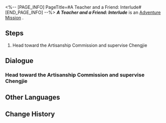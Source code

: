 <%-- [PAGE_INFO]
PageTitle=#A Teacher and a Friend: Interlude#
[END_PAGE_INFO] --%>
{{Stub|Dialogue.}}
{{Mission Infobox
|id            = 2020404
|title         = 
|image         = <!--Mission A Teacher and a Friend: Interlude.png-->
|type          = Adventure
|event_name    = 
|chapter       = 
|requirements  = Complete [[Adventure Mission]] ''[[A Teacher and a Friend: Interlude]]'' and wait for the next Daily [[Reset]]
|summary       = <!--official mission summary from Fate's Atlas-->
|characters    = Trailblazer
|startLocation = [[<!--starting world-->]] - [[<!--starting area-->]]
|world         = <!--starting world-->
|area          = <!--starting area-->
|prev          = 
|next          = 
|rewards       = Credit*10,000
}}
'''''A Teacher and a Friend: Interlude''''' is an [[Adventure Mission]]<!--in [world]-->.

==Steps==
# Head toward the Artisanship Commission and supervise Chengjie

<!--
==Gameplay Notes==

--><!--
==Trial Character==

-->
==Dialogue==
{{Stub Dialogue}}
{{Dialogue Start}}
:{{tx}}
{{Dialogue End}}

===Head toward the Artisanship Commission and supervise Chengjie===
{{Mission Description|type=adventure|location=<!--to be added-->|update|Chengjie decides to complete Master Ryan's design and hopes you can accompany him while he works. You don't know if supervision like this can yield any result, but go ahead and do it anyway.<br />When someone requires supervision before they have the confidence to complete a task, that says a lot about that supervisee.}}
{{Dialogue Start}}
:{{tx}}
{{Dialogue End}}

==Other Languages==
{{Other Languages
|en   = A Teacher and a Friend: Interlude
|zhs  = 亦师亦友•承
|zht  = 亦師亦友•承
|ja   = 師であり、友であり・承
|ko   = 스승이자 벗•계승
|es   = Un maestro y un amigo (continuación I)
|fr   = Professeur et ami&nbsp;: Interlude
|ru   = Учитель и друг: Продолжение I
|th   = เป็นทั้งครูและเพื่อน: ภาคต่อ
|vi   = Vừa Thầy Vừa Bạn-Tiếp
|de   = Ein Lehrer und ein Freund: Fortsetzung I
|id   = Guru dan Teman: Bersambung
|pt   = Um Professor e um Colega: Interlúdio
}}

==Change History==
{{Change History|1.0}}

